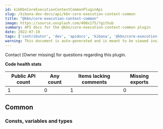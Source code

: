 ```yaml
---
id: kibKbnCoreExecutionContextCommonPluginApi
slug: /kibana-dev-docs/api/kbn-core-execution-context-common
title: "@kbn/core-execution-context-common"
image: https://source.unsplash.com/400x175/?github
summary: API docs for the @kbn/core-execution-context-common plugin
date: 2022-07-10
tags: ['contributor', 'dev', 'apidocs', 'kibana', '@kbn/core-execution-context-common']
warning: This document is auto-generated and is meant to be viewed inside our experimental, new docs system. Reach out in #docs-engineering for more info.
---
```




Contact [Owner missing] for questions regarding this plugin.

**Code health stats**

| Public API count  | Any count | Items lacking comments | Missing exports |
|-------------------|-----------|------------------------|-----------------|
| 1 | 0 | 1 | 0 |

## Common

### Consts, variables and types
<DocDefinitionList data={kbnCoreExecutionContextCommonObj.common.misc}/>

